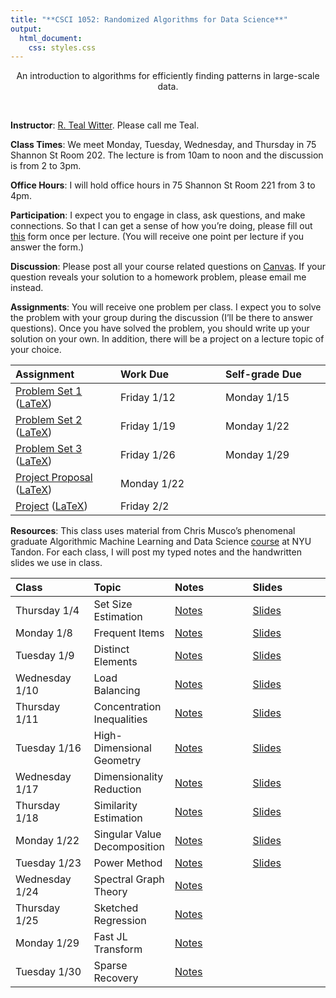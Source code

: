 ```yaml
---
title: "**CSCI 1052: Randomized Algorithms for Data Science**"
output:
  html_document:
    css: styles.css
---
```


<center>
An introduction to algorithms for efficiently finding patterns in large-scale data.
</center>

<br>

<div class="row">
  <div class="col-md-6" markdown="1">
  **Instructor**: [R. Teal Witter](https://www.rtealwitter.com/). Please call me Teal.
  
  **Class Times**: We meet Monday, Tuesday, Wednesday, and Thursday in 75 Shannon St Room 202. The lecture is from 10am to noon and the discussion is from 2 to 3pm.
  
  **Office Hours**: I will hold office hours in 75 Shannon St Room 221 from 3 to 4pm.
  
  **Participation**: I expect you to engage in class, ask questions, and make connections. So that I can get a sense of how you're doing, please fill out [this](https://forms.gle/XNaiZFexa1JGJtTs5) form once per lecture. (You will receive one point per lecture if you answer the form.)
  
  **Discussion**: Please post all your course related questions on [Canvas](https://middlebury.instructure.com/courses/13944). If your question reveals your solution to a homework problem, please email me instead.
  
  </div>
  <div class="col-md-6" markdown="1">
  **Assignments**: You will receive one problem per class. I expect you to solve the problem with your group during the discussion (I'll be there to answer questions). Once you have solved the problem, you should write up your solution on your own. In addition, there will be a project on a lecture topic of your choice.
  
  Assignment | Work Due | Self-grade Due
  :--- | :--- | :---
  [Problem Set 1](psets/pset1.pdf) ([LaTeX](psets/pset1.tex)) | Friday 1/12 | Monday 1/15
  [Problem Set 2](psets/pset2.pdf) ([LaTeX](psets/pset2.tex)) | Friday 1/19 | Monday 1/22
  [Problem Set 3](psets/pset3.pdf) ([LaTeX](psets/pset3.tex)) | Friday 1/26 | Monday 1/29
  [Project Proposal](project/proposal.pdf) ([LaTeX](project/proposal.tex)) | Monday 1/22 |
  [Project](project/project.pdf) ([LaTeX](project/project.tex)) | Friday 2/2 |
  </div>
</div>

**Resources**: This class uses material from Chris Musco's phenomenal graduate Algorithmic Machine Learning and Data Science [course](https://www.chrismusco.com/amlds2023/) at NYU Tandon. For each class, I will post my typed notes and the handwritten slides we use in class.

<tr>
Class | Topic | Notes | Slides </tr><tr>
:--- | :--- | :--- | :--- |
Thursday 1/4   | Set Size Estimation | [Notes](notes/01_set_size.html) | [Slides](lectures/lecture01.pdf)  | </tr><tr>
Monday 1/8     | Frequent Items | [Notes](notes/02_frequent_items.html) | [Slides](lectures/lecture02.pdf) | </tr><tr>
Tuesday 1/9    | Distinct Elements| [Notes](notes/03_distinct_elements.html) | [Slides](lectures/lecture03.pdf) | </tr><tr>
Wednesday 1/10 | Load Balancing | [Notes](notes/04_load_balancing.html) | [Slides](lectures/lecture04.pdf) | </tr><tr>
Thursday 1/11  | Concentration Inequalities | [Notes](notes/05_concentration_inequalities.html) | [Slides](lectures/lecture05.pdf) | </tr><tr>
Tuesday 1/16   | High-Dimensional Geometry | [Notes](notes/06_high_dimensional_geometry.html) | [Slides](lectures/lecture06.pdf) | </tr><tr>
Wednesday 1/17 | Dimensionality Reduction | [Notes](notes/07_dimensionality_reduction.html) | [Slides](lectures/lecture07.pdf) | </tr><tr>
Thursday 1/18  | Similarity Estimation | [Notes](notes/08_similarity_estimation.html) | [Slides](lectures/lecture08.pdf) | </tr><tr>
Monday 1/22    | Singular Value Decomposition | [Notes](notes/14_singular_value_decomposition.html) | [Slides](lectures/lecture09.pdf) | </tr><tr>
Tuesday 1/23   | Power Method | [Notes](notes/15_power_method.html) | [Slides](lectures/lecture10.pdf) | </tr><tr>
Wednesday 1/24 | Spectral Graph Theory | [Notes](notes/16_spectral_graph_theory.html) |  | </tr><tr>
Thursday 1/25  | Sketched Regression | [Notes](notes/17_sketched_regression.html) |  | </tr><tr>
Monday 1/29    | Fast JL Transform | [Notes](notes/18_fast_jl_transform.html) |  | </tr><tr>
Tuesday 1/30   | Sparse Recovery | [Notes](notes/19_sparse_recovery.html) |  | </tr><tr>


